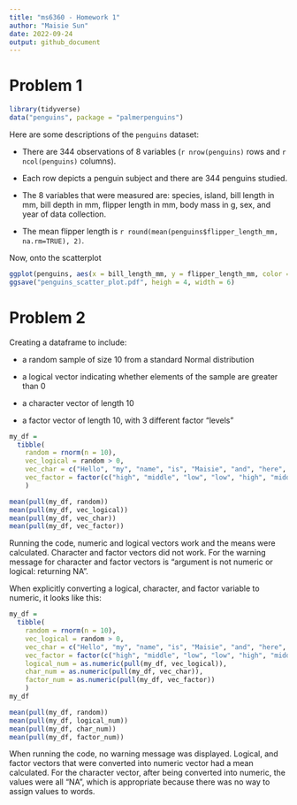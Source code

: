 ```yaml
---
title: "ms6360 - Homework 1"
author: "Maisie Sun"
date: 2022-09-24
output: github_document
---
```

# Problem 1

```r
library(tidyverse)
data("penguins", package = "palmerpenguins")
```

Here are some descriptions of the `penguins` dataset:

* There are 344 observations of 8 variables (`r nrow(penguins)` rows and `r ncol(penguins)` columns).

* Each row depicts a penguin subject and there are 344 penguins studied.

* The 8 variables that were measured are: species, island, bill length in mm, bill depth in mm, flipper length in mm, body mass in g, sex, and year of data collection.

* The mean flipper length is `r round(mean(penguins$flipper_length_mm, na.rm=TRUE), 2)`.


Now, onto the scatterplot
```r
ggplot(penguins, aes(x = bill_length_mm, y = flipper_length_mm, color = species)) + geom_point()
ggsave("penguins_scatter_plot.pdf", heigh = 4, width = 6)
```

# Problem 2

Creating a dataframe to include:

* a random sample of size 10 from a standard Normal distribution

* a logical vector indicating whether elements of the sample are greater than 0

* a character vector of length 10

* a factor vector of length 10, with 3 different factor “levels”

```r
my_df = 
  tibble(
    random = rnorm(n = 10),
    vec_logical = random > 0,
    vec_char = c("Hello", "my", "name", "is", "Maisie", "and", "here", "are", "few", "words"),
    vec_factor = factor(c("high", "middle", "low", "low", "high", "middle", "high", "low", "middle", "high"))
    )

mean(pull(my_df, random))
mean(pull(my_df, vec_logical))
mean(pull(my_df, vec_char)) 
mean(pull(my_df, vec_factor))

```

Running the code, numeric and logical vectors work and the means were calculated. Character and factor vectors did not work. For the warning message for character and factor vectors is "argument is not numeric or logical: returning NA".

When explicitly converting a logical, character, and factor variable to numeric, it looks like this:
```r
my_df = 
  tibble(
    random = rnorm(n = 10),
    vec_logical = random > 0,
    vec_char = c("Hello", "my", "name", "is", "Maisie", "and", "here", "are", "few", "words"),
    vec_factor = factor(c("high", "middle", "low", "low", "high", "middle", "high", "low", "middle", "high")),
    logical_num = as.numeric(pull(my_df, vec_logical)),
    char_num = as.numeric(pull(my_df, vec_char)),
    factor_num = as.numeric(pull(my_df, vec_factor))
    )
my_df

mean(pull(my_df, random))
mean(pull(my_df, logical_num))
mean(pull(my_df, char_num)) 
mean(pull(my_df, factor_num))
```

When running the code, no warning message was displayed. Logical, and factor vectors that were converted into numeric vector had a mean calculated. For the character vector, after being converted into numeric, the values were all "NA", which is appropriate because there was no way to assign values to words. 
